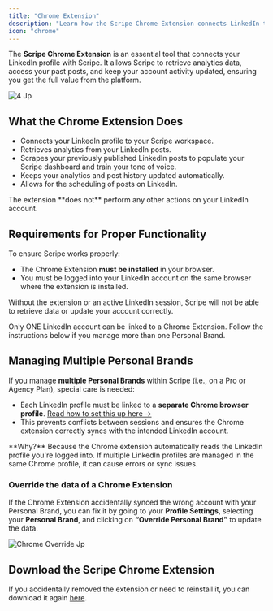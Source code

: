 ```yaml
---
title: "Chrome Extension"
description: "Learn how the Scripe Chrome Extension connects LinkedIn to your Scripe account."
icon: "chrome"
---
```


The **Scripe Chrome Extension** is an essential tool that connects your LinkedIn profile with Scripe. It allows Scripe to retrieve analytics data, access your past posts, and keep your account activity updated, ensuring you get the full value from the platform.

![4 Jp](/images/4.jpg)

## What the Chrome Extension Does

- Connects your LinkedIn profile to your Scripe workspace.
- Retrieves analytics from your LinkedIn posts.
- Scrapes your previously published LinkedIn posts to populate your Scripe dashboard and train your tone of voice.
- Keeps your analytics and post history updated automatically.
- Allows for the scheduling of posts on LinkedIn.

<Info>
  The extension **does not** perform any other actions on your LinkedIn account.
</Info>

## Requirements for Proper Functionality

To ensure Scripe works properly:

- The Chrome Extension **must be installed** in your browser.
- You must be logged into your LinkedIn account on the same browser where the extension is installed.

Without the extension or an active LinkedIn session, Scripe will not be able to retrieve data or update your account correctly.

<Note>
  Only ONE LinkedIn account can be linked to a Chrome Extension. Follow the instructions below if you manage more than one Personal Brand.
</Note>

## Managing Multiple Personal Brands

If you manage **multiple Personal Brands** within Scripe (i.e., on a Pro or Agency Plan), special care is needed:

- Each LinkedIn profile must be linked to a **separate Chrome browser profile**. [Read how to set this up here →](/team-plan/chrome-setup)
- This prevents conflicts between sessions and ensures the Chrome extension correctly syncs with the intended LinkedIn account.

<Info>
  **Why?** Because the Chrome extension automatically reads the LinkedIn profile you're logged into. If multiple LinkedIn profiles are managed in the same Chrome profile, it can cause errors or sync issues.
</Info>

### Override the data of a Chrome Extension

If the Chrome Extension accidentally synced the wrong account with your Personal Brand, you can fix it by going to your **Profile Settings**, selecting your **Personal Brand**, and clicking on **“Override Personal Brand”** to update the data.

![Chrome Override Jp](/images/chrome-override.jpg)

## Download the Scripe Chrome Extension

If you accidentally removed the extension or need to reinstall it, you can download it again [here](https://chromewebstore.google.com/detail/scripe/hjdegeipeelddlekgbjpjpbhocnaonmg).